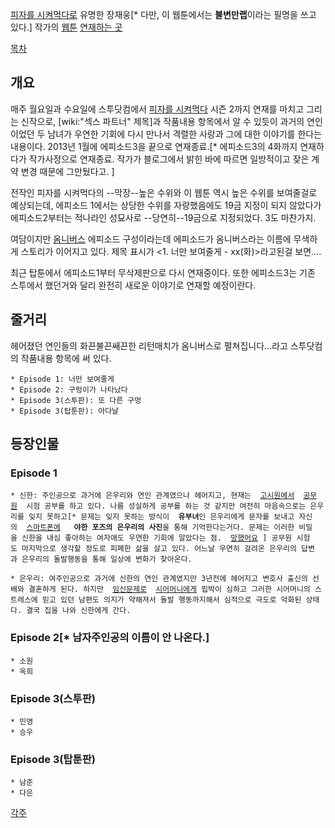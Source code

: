 [[피자를 시켜먹다]]로 유명한 장재웅[* 다만, 이 웹툰에서는  '''불변만랩'''이라는 필명을 쓰고 있다.] 작가의  [[웹툰]] [http://toptoon.com/comic/ep_list/ddukjung/1/7 연재하는 곳]

[[목차]]
== 개요 ==
매주 월요일과 수요일에 스투닷컴에서  [[피자를 시켜먹다]]  시즌 2까지 연재를 마치고 그리는 신작으로, [wiki:"섹스 파트너" 제목]과 작품내용 항목에서 알 수 있듯이 과거의 연인이었던 두 남녀가 우연한 기회에 다시 만나서 격렬한 사랑과 그에 대한 이야기를 한다는 내용이다. 2013년 1월에 에피소드3을 끝으로 연재종료.[* 에피소드3의 4화까지 연재하다가 작가사정으로 연재종료. 작가가 블로그에서 밝힌 바에 따르면 일방적이고 잦은 계약 변경 때문에 그만뒀다고. ]

전작인 피자를 시켜먹다의  --막장--높은 수위와 이 웹툰 역시 높은 수위를 보여줄걸로 예상되는데, 에피소드 1에서는 상당한 수위를 자랑했음에도 19금 지정이 되지 않았다가 에피소드2부터는 적나라인 성묘사로 --당연히--19금으로 지정되었다. 3도 마찬가지.

여담이지만  [[옴니버스]]  에피소드 구성이라는데 에피소드가 옴니버스라는 이름에 무색하게 스토리가 이어지고 있다. 제목 표시가 <1. 너만 보여줄게 - xx(화)>라고된걸 보면….

최근 탑툰에서 에피소드1부터 무삭제판으로 다시 연재중이다. 또한 에피소드3는 기존 스투에서 했던거와 달리 완전히 새로운 이야기로 연재할 예정이란다.

== 줄거리 ==
헤어졌던 연인들의 화끈불끈쌔끈한 리턴매치가 옴니버스로 펼쳐집니다...라고 스투닷컴의 작품내용 항목에 써 있다. 

 * Episode 1: 너만 보여줄게
 * Episode 2: 구렁이가 나타났다
 * Episode 3(스투판): 또 다른 구멍
 * Episode 3(탑툰판): 아다날
== 등장인물 ==

=== Episode 1 === 
 * 신한: 주인공으로 과거에 은우리와 연인 관계였으나 헤어지고, 현재는  [[고시원]]에서  [[공무원]]  시험 공부를 하고 있다. 나름 성실하게 공부를 하는 것 같지만 여전히 마음속으로는 은우리를 잊지 못하고[* 문제는 잊지 못하는 방식이  '''유부녀'''인 은우리에게 문자를 보내고 자신의  [[스마트폰]]에   '''야한 포즈의 은우리의 사진'''을 통해 기억한다는거다. 문제는 이러한 비밀을 신한을 내심 좋아하는 여자애도 우연한 기회에 알았다는 점.  [[망했어요]] ] 공무원 시험도 마지막으로 생각할 정도로 피폐한 삶을 살고 있다. 어느날 우연히 걸려온 은우리의 답변과 은우리의 돌발행동을 통해 일상에 변화가 찾아온다.

 * 은우리: 여주인공으로 과거에 신한의 연인 관계였지만 3년전에 헤어지고 변호사 출신의 선배와 결혼하게 된다. 하지만  [[임신]]문제로  [[시어머니]]에게 핍박이 심하고 그러한 시어머니의 스트레스에 믿고 있던 남편도 의지가 약해져서 돌발 행동까지해서 심적으로 극도로 악화된 상태다. 결국 집을 나와 신한에게 간다.

=== Episode 2[* 남자주인공의 이름이 안 나온다.] === 
 * 소원
 * 옥희

=== Episode 3(스투판) ===
 * 민영
 * 승우

=== Episode 3(탑툰판) ===
 * 남준
 * 다은
[[각주]]
